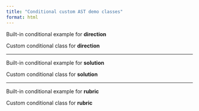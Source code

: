 ```yaml
---
title: "Conditional custom AST demo classes"
format: html
---
```



::: {.content-visible when-profile="direction"}

Built-in conditional example for **direction**

:::


::: {.direction}

Custom conditional class for **direction**

:::

----

::: {.content-visible when-profile="sol"}

Built-in conditional example for **solution**

:::


::: {.sol}

Custom conditional class for **solution**

:::

----

::: {.content-visible when-profile="rubric"}

Built-in conditional example for **rubric**

:::


::: {.rubric}

Custom conditional class for **rubric**

:::

